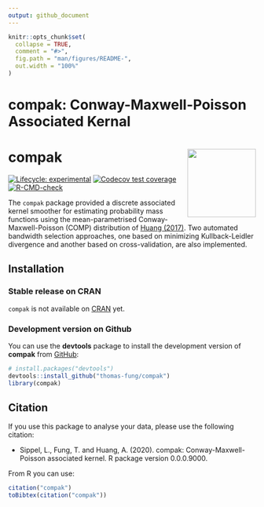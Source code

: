 ```yaml
---
output: github_document
---
```


<!-- README.md is generated from README.Rmd. Please edit that file -->

```r
knitr::opts_chunk$set(
  collapse = TRUE,
  comment = "#>",
  fig.path = "man/figures/README-",
  out.width = "100%"
)
```

# compak: Conway-Maxwell-Poisson Associated Kernal

# compak <img src='man/figures/logo.svg' align="right" height="139" />

<!-- badges: start -->
[![Lifecycle: experimental](https://img.shields.io/badge/lifecycle-experimental-orange.svg)](https://www.tidyverse.org/lifecycle/#experimental)
[![Codecov test coverage](https://codecov.io/gh/thomas-fung/compak/branch/main/graph/badge.svg)](https://codecov.io/gh/thomas-fung/compak?branch=main)
[![R-CMD-check](https://github.com/thomas-fung/compak/workflows/R-CMD-check/badge.svg)](https://github.com/thomas-fung/compak/actions)
<!-- badges: end -->

The `compak` package provided a discrete associated kernel smoother for estimating probability mass functions using the mean-parametrised Conway-Maxwell-Poisson (COMP) distribution of [Huang (2017)](https://doi.org/10.1177%2F1471082X17697749). Two automated bandwidth selection approaches, one based on minimizing Kullback-Leidler divergence and another based on cross-validation, are also implemented. 

## Installation

### Stable release on CRAN

`compak` is not available on [CRAN](https://CRAN.R-project.org) yet.

### Development version on Github

You can use the **devtools** package to install the development version of **compak** from [GitHub](https://github.com/thomas-fung/compak):

```r
# install.packages("devtools")
devtools::install_github("thomas-fung/compak")
library(compak)
```

## Citation

If you use this package to analyse your data, please use the following citation:

- Sippel, L., Fung, T. and Huang, A. (2020). compak: Conway-Maxwell-Poisson associated kernel. R package version 0.0.0.9000.

From R you can use:

```r
citation("compak")
toBibtex(citation("compak"))
```



